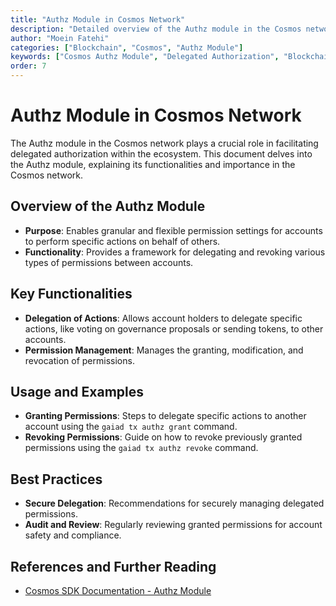 ```yaml
---
title: "Authz Module in Cosmos Network"
description: "Detailed overview of the Authz module in the Cosmos network, focusing on its role in delegated authorization."
author: "Moein Fatehi"
categories: ["Blockchain", "Cosmos", "Authz Module"]
keywords: ["Cosmos Authz Module", "Delegated Authorization", "Blockchain Permissions", "Cosmos Network"]
order: 7
---
```


# Authz Module in Cosmos Network

The Authz module in the Cosmos network plays a crucial role in facilitating delegated authorization within the ecosystem. This document delves into the Authz module, explaining its functionalities and importance in the Cosmos network.

## Overview of the Authz Module
- **Purpose**: Enables granular and flexible permission settings for accounts to perform specific actions on behalf of others.
- **Functionality**: Provides a framework for delegating and revoking various types of permissions between accounts.

## Key Functionalities
- **Delegation of Actions**: Allows account holders to delegate specific actions, like voting on governance proposals or sending tokens, to other accounts.
- **Permission Management**: Manages the granting, modification, and revocation of permissions.

## Usage and Examples
- **Granting Permissions**: Steps to delegate specific actions to another account using the `gaiad tx authz grant` command.
- **Revoking Permissions**: Guide on how to revoke previously granted permissions using the `gaiad tx authz revoke` command.

## Best Practices
- **Secure Delegation**: Recommendations for securely managing delegated permissions.
- **Audit and Review**: Regularly reviewing granted permissions for account safety and compliance.

## References and Further Reading
- [Cosmos SDK Documentation - Authz Module](https://docs.cosmos.network/master/modules/authz/)
